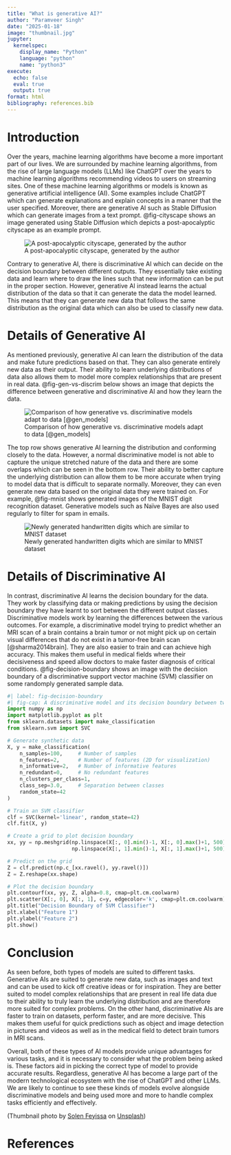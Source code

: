 ```yaml
---
title: "What is generative AI?"
author: "Paramveer Singh"
date: "2025-01-18"
image: "thumbnail.jpg"
jupyter:
  kernelspec: 
    display_name: "Python"
    language: "python"
    name: "python3"
execute:
  echo: false
  eval: true
  output: true
format: html
bibliography: references.bib
---
```


# Introduction

Over the years, machine learning algorithms have become a more important part of our lives.
We are surrounded by machine learning algorithms, from the rise of large language models (LLMs) 
like ChatGPT over the years to machine learning algorithms recommending videos to users on 
streaming sites. One of these machine learning algorithms or models is known as generative 
artificial intelligence (AI). Some examples include ChatGPT which can generate explanations and 
explain concepts in a manner that the user specified. Moreover, there are generative AI such as 
Stable Diffusion which can generate images from a text prompt. @fig-cityscape shows an image 
generated using Stable Diffusion which depicts a post-apocalyptic cityscape as an example prompt.

![A post-apocalyptic cityscape, generated by the author](cityscape.png){#fig-cityscape}

Contrary to generative AI, there is discriminative AI which can decide on the decision boundary between different outputs. They essentially take existing data and learn where to draw the lines such that new information can be put in the proper section. However, generative AI instead learns the actual distribution of the data so that it can generate the data the model learned. This means that they can generate new data that follows the same distribution as the original data which can also be used to classify new data.

# Details of Generative AI

As mentioned previously, generative AI can learn the distribution of the data and make future 
predictions based on that. They can also generate entirely new data as their output. Their 
ability to learn underlying distributions of data also allows them to model more complex 
relationships that are present in real data. @fig-gen-vs-discrim below shows an image that 
depicts the difference between generative and discriminative AI and how they learn the data.

![Comparison of how generative vs. discriminative models adapt to data [@gen_models]](gen_vs_disc_ai.jpg){#fig-gen-vs-discrim}

The top row shows generative AI learning the distribution and conforming closely to the data. 
However, a normal discriminative model is not able to capture the unique stretched nature of the 
data and there are some overlaps which can be seen in the bottom row. Their ability to better 
capture the underlying distribution can allow them to be more accurate when trying to model data 
that is difficult to separate normally. Moreover, they can even generate new data based on the 
original data they were trained on. For example, @fig-mnist shows generated images of the MNIST 
digit recognition dataset. Generative models such as Naïve Bayes are also used regularly to 
filter for spam in emails.

![Newly generated handwritten digits which are similar to MNIST dataset](gen_MNIST_digits.jpg){#fig-mnist}

# Details of Discriminative AI

In contrast, discriminative AI learns the decision boundary for the data. They work by 
classifying data or making predictions by using the decision boundary they have learnt to sort 
between the different output classes. Discriminative models work by learning the differences 
between the various outcomes. For example, a discriminative model trying to predict whether an 
MRI scan of a brain contains a brain tumor or not might pick up on certain visual differences 
that do not exist in a tumor-free brain scan [@sharma2014brain]. They are also easier to train 
and can achieve high accuracy. This makes them useful in medical fields where their decisiveness 
and speed allow doctors to make faster diagnosis of critical conditions. @fig-decision-boundary shows an image with the decision boundary of a discriminative support vector machine (SVM) classifier on some randomply generated sample data.

```python
#| label: fig-decision-boundary
#| fig-cap: A discriminative model and its decision boundary between two classes
import numpy as np
import matplotlib.pyplot as plt
from sklearn.datasets import make_classification
from sklearn.svm import SVC

# Generate synthetic data
X, y = make_classification(
    n_samples=100,     # Number of samples
    n_features=2,      # Number of features (2D for visualization)
    n_informative=2,   # Number of informative features
    n_redundant=0,     # No redundant features
    n_clusters_per_class=1,
    class_sep=3.0,     # Separation between classes
    random_state=42
)

# Train an SVM classifier
clf = SVC(kernel='linear', random_state=42)
clf.fit(X, y)

# Create a grid to plot decision boundary
xx, yy = np.meshgrid(np.linspace(X[:, 0].min()-1, X[:, 0].max()+1, 500),
                     np.linspace(X[:, 1].min()-1, X[:, 1].max()+1, 500))

# Predict on the grid
Z = clf.predict(np.c_[xx.ravel(), yy.ravel()])
Z = Z.reshape(xx.shape)

# Plot the decision boundary
plt.contourf(xx, yy, Z, alpha=0.8, cmap=plt.cm.coolwarm)
plt.scatter(X[:, 0], X[:, 1], c=y, edgecolor='k', cmap=plt.cm.coolwarm)
plt.title("Decision Boundary of SVM Classifier")
plt.xlabel("Feature 1")
plt.ylabel("Feature 2")
plt.show()
```

# Conclusion

As seen before, both types of models are suited to different tasks. Generative AIs are suited to 
generate new data, such as images and text and can be used to kick off creative ideas or for 
inspiration. They are better suited to model complex relationships that are present in real life 
data due to their ability to truly learn the underlying distribution and are therefore more 
suited for complex problems. On the other hand, discriminative AIs are faster to train on 
datasets, perform faster, and are more decisive. This makes them useful for quick predictions 
such as object and image detection in pictures and videos as well as in the medical field to 
detect brain tumors in MRI scans.

Overall, both of these types of AI models provide unique advantages for various tasks, and it is 
necessary to consider what the problem being asked is. These factors aid in picking the correct 
type of model to provide accurate results. Regardless, generative AI has become a large part of 
the modern technological ecosystem with the rise of ChatGPT and other LLMs. We are likely to 
continue to see these kinds of models evolve alongside discriminative models and being used more 
and more to handle complex tasks efficiently and effectively.


(Thumbnail photo by <a href="https://unsplash.com/@solenfeyissa?utm_content=creditCopyText&utm_medium=referral&utm_source=unsplash">Solen Feyissa</a> on <a href="https://unsplash.com/photos/a-person-holding-a-cell-phone-in-their-hand-hWSNT_Pp4x4?utm_content=creditCopyText&utm_medium=referral&utm_source=unsplash">Unsplash</a>)

# References